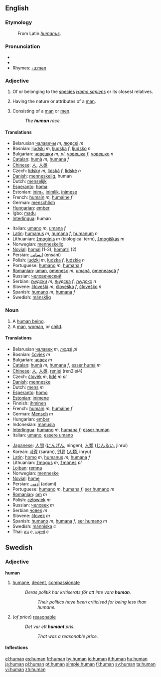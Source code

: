 ==English==

{{rank|forth|fire|lost|380|human|kept|business|mean}}

===Etymology===
:From Latin ''[[humanus]]''.

===Pronunciation===
* {{IPA|/hjuːmən̩/}}
*{{audio|en-us-human.ogg|Audio (US)}}
* Rhymes: [[Rhymes:English:-uːmən|-uːmən]]

===Adjective===
{{en-adj-more}}

# {{notcomp}} Of or belonging to the [[species]] ''[[Homo sapiens]]'' or its closest relatives.
# {{comparable}} Having the nature or attributes of a [[man]].
# {{notcomp}} Consisting of a [[man]] or [[men]].
#:''The '''human''' race.''

====Translations====
{{rfc-trans}}
{{top}}
*Belarusian [[чалавечы]] ''m'', [[людскі]] ''m''
*Bosnian: [[ljudski]] ''m'', [[ljudska]] ''f'', [[ljudsko]] ''n''
*Bulgarian: [[човешки]] ''m'', ''pl'', [[човешка]] ''f'', [[човешко]] ''n''
*[[w:Catalan language|Catalan]]: [[humà]] ''m'', [[humana]] ''f''
*[[w:Chinese language|Chinese]]: [[人]], [[人类]]
*Czech: [[lidský]] ''m'', [[lidská]] ''f'', [[lidské]] ''n''
*[[w:Danish language|Danish]]: [[menneskelig]], human
*Dutch: [[menselijk]]
*[[w:Esperanto|Esperanto]]: [[homa]]
*Estonian: [[inim-]], [[inimlik]], [[inimese]]
*French: [[humain]] ''m'', [[humaine]] ''f''
*German: [[menschlich]]
*[[w:Hungarian language|Hungarian]]: [[ember]]
*Igbo: [[madụ]]
*[[w:Interlingua|Interlingua]]: human
{{mid}}
*Italian: [[umano]] ''m'', [[umana]] ''f''
*[[w:Latin language|Latin]]: [[humanus]] ''m'', [[humana]] ''f'', [[humanum]] ''n''
*Lithuanian: [[žmoginis]] ''m'' (biological term), [[žmogiškas]] ''m''
*Norwegian: [[menneskelig]]
*[[Novial]]: [[homal]] (1-3), [[homatri]] (2)
*Persian: [[انسانی]] (ensani)
*Polish: [[ludzki]] ''m'', [[ludzka]] ''f'', [[ludzkie]] ''n''
*Portuguese: [[humano]] ''m'', [[humana]] ''f''
*[[w:Romanian language|Romanian]]: [[uman]], [[omenesc]] ''m'', [[umană]], [[omenească]] ''f''
*Russian: [[человеческий]]
*Serbian: [[људски]] ''m'', [[људска]] ''f'', [[људско]] ''n''
*Slovene: [[človeški]] ''m'', [[človeška]] ''f'', [[človeško]] ''n''
*Spanish: [[humano]] ''m'', [[humana]] ''f''
*Swedish: [[mänsklig]]
{{bottom}}

===Noun===
{{en-noun}}

# A [[human being]].
# A [[man]], [[woman]], or [[child]].

====Translations====
{{rfc-trans}}
{{top}}
*Belarusian [[чалавек]] ''m'', [[людзі]] ''pl''
*Bosnian: [[čovjek]] ''m''
*Bulgarian: [[човек]] ''m''
*[[w:Catalan language|Catalan]]: [[humà]] ''m'', [[humana]] ''f'', [[ésser humà]] ''m'' 
*[[w:Chinese language|Chinese]]: [[人]], [[人类]], [[renlei]] (ren2lei4)
*Czech: [[člověk]] ''m'', [[lidé]] ''m pl''
*[[w:Danish language|Danish]]: [[menneske]]
*Dutch: [[mens]] ''m''
*[[Esperanto]]: [[homo]]
*[[w:Estonian language|Estonian]]: [[inimene]]
*Finnish: [[ihminen]]
*French: [[humain]] ''m'', [[humaine]] ''f''
*German: [[Mensch]] ''m''
*Hungarian: [[ember]]
*Indonesian: [[manusia]]
*[[w:Interlingua|Interlingua]]: [[humano]] ''m'', [[humana]] ''f''; [[esser human]]
*Italian: [[umano]], [[essere umano]]
{{mid}}
*[[w:Japanese language|Japanese]]: [[人間]] ([[にんげん]], ningen),  [[人類]] ([[じんるい]], jinrui)
*Korean: [[사람]] (saram), [[인류]] ([[人類]], inryu)
*[[w:Latin language|Latin]]: [[homo]] ''m'', [[humanus]] ''m'', [[humana]] ''f''
*Lithuanian: [[žmogus]] ''m'', [[žmonės]] ''pl''
*[[Lojban]]: [[remna]]
*Norwegian: [[menneske]]
*[[Novial]]: [[home]]
*Persian: [[آدمی]] (adami)
*Portuguese: [[humano]] ''m'', [[humana]] ''f''; [[ser humano]] ''m''
*[[w:Romanian language|Romanian]]: [[om]] ''m''
*Polish: [[człowiek]] ''m''
*Russian: [[человек]] ''m''
*Serbian [[човек]] ''m''
*Slovene: [[človek]] ''m''
*Spanish: [[humano]] ''m'', [[humana]] ''f'', [[ser humano]] ''m''
*Swedish: [[människa]] ''c''
*Thai: [[คน]] ''c'', [[มนุษย์]] ''c''
{{bottom}}


==Swedish==
===Adjective===
'''human'''
#[[humane]], [[decent]], [[compassionate]]
#:''Deras politik har kritiserats för att inte vara '''human'''.''
#::''Their politics have been criticised for being less than humane.''
#(''of price'') [[reasonable]]
#:''Det var ett '''humant''' pris.''
#::''That was a reasonable price.''
====Inflections====
{{sv-adj|human|humant|humane|humana|humanare|humanaste|humanaste|humanast}}

[[el:human]]
[[es:human]]
[[fr:human]]
[[hy:human]]
[[io:human]]
[[it:human]]
[[hu:human]]
[[ja:human]]
[[pl:human]]
[[pt:human]]
[[simple:human]]
[[fi:human]]
[[sv:human]]
[[ta:human]]
[[vi:human]]
[[zh:human]]